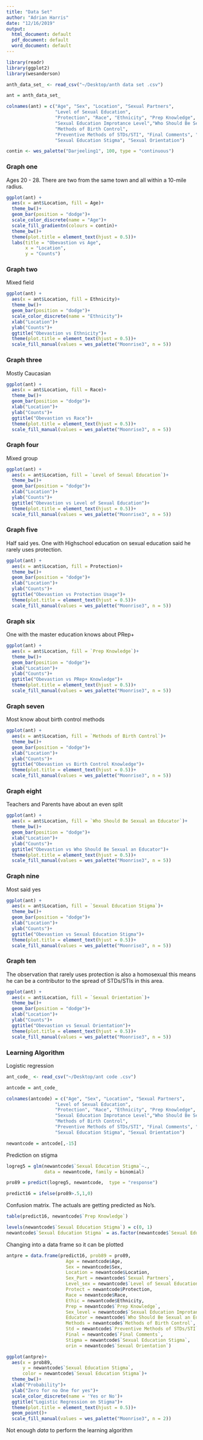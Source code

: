 ```yaml
---
title: "Data Set"
author: "Adrian Harris"
date: "12/16/2019"
output:
  html_document: default
  pdf_document: default
  word_document: default
---
```


```r
library(readr)
library(ggplot2)
library(wesanderson)
```

```r
anth_data_set_ <- read_csv("~/Desktop/anth data set .csv")
```

```r
ant = anth_data_set_ 
```

```r
colnames(ant) = c("Age", "Sex", "Location", "Sexual Partners",
                  "Level of Sexual Education", 
                  "Protection", "Race", "Ethnicity", "Prep Knowledge", 
                  "Sexual Education Improtance Level","Who Should Be Sexual an Educator", 
                  "Methods of Birth Control", 
                  "Preventive Methods of STDs/STI", "Final Comments", "Name", 
                  "Sexual Education Stigma", "Sexual Orientation")
```

```r
contin <- wes_palette("Darjeeling1", 100, type = "continuous")
```

### Graph one 

Ages 20 - 28. There are two from the same town and all within a 10-mile radius.

```r
ggplot(ant) +
  aes(x = ant$Location, fill = Age)+
  theme_bw()+
  geom_bar(position = "dodge")+
  scale_color_discrete(name = "Age")+
  scale_fill_gradientn(colours = contin)+
  theme_bw()+
  theme(plot.title = element_text(hjust = 0.5))+
  labs(title = "Obevastion vs Age",
       x = "Location",
       y = "Counts")

```

### Graph two 

Mixed field 
```r
ggplot(ant) +
  aes(x = ant$Location, fill = Ethnicity)+
  theme_bw()+
  geom_bar(position = "dodge")+
  scale_color_discrete(name = "Ethnicity")+
  xlab("Location")+
  ylab("Counts")+
  ggtitle("Obevastion vs Ethnicity")+
  theme(plot.title = element_text(hjust = 0.5))+
  scale_fill_manual(values = wes_palette("Moonrise3", n = 5))
```


### Graph three 

Mostly Caucasian 
```r
ggplot(ant) +
  aes(x = ant$Location, fill = Race)+
  theme_bw()+
  geom_bar(position = "dodge")+
  xlab("Location")+
  ylab("Counts")+
  ggtitle("Obevastion vs Race")+
  theme(plot.title = element_text(hjust = 0.5))+
  scale_fill_manual(values = wes_palette("Moonrise3", n = 5))
```


### Graph four 

Mixed group 
```r
ggplot(ant) +
  aes(x = ant$Location, fill = `Level of Sexual Education`)+
  theme_bw()+
  geom_bar(position = "dodge")+
  xlab("Location")+
  ylab("Counts")+
  ggtitle("Obevastion vs Level of Sexual Education")+
  theme(plot.title = element_text(hjust = 0.5))+
  scale_fill_manual(values = wes_palette("Moonrise3", n = 5))
```

### Graph five

Half said yes. One with Highschool education on sexual education said he rarely uses protection. 

```r
ggplot(ant) +
  aes(x = ant$Location, fill = Protection)+
  theme_bw()+
  geom_bar(position = "dodge")+
  xlab("Location")+
  ylab("Counts")+
  ggtitle("Obevastion vs Protection Usage")+
  theme(plot.title = element_text(hjust = 0.5))+
  scale_fill_manual(values = wes_palette("Moonrise3", n = 5))
```

### Graph six 

One with the master education knows about PRep+
```r
ggplot(ant) +
  aes(x = ant$Location, fill = `Prep Knowledge`)+
  theme_bw()+
  geom_bar(position = "dodge")+
  xlab("Location")+
  ylab("Counts")+
  ggtitle("Obevastion vs PRep+ Knowledge")+
  theme(plot.title = element_text(hjust = 0.5))+
  scale_fill_manual(values = wes_palette("Moonrise3", n = 5))
```





### Graph seven 

Most know about birth control methods 




```r
ggplot(ant) +
  aes(x = ant$Location, fill = `Methods of Birth Control`)+
  theme_bw()+
  geom_bar(position = "dodge")+
  xlab("Location")+
  ylab("Counts")+
  ggtitle("Obevastion vs Birth Control Knowledge")+
  theme(plot.title = element_text(hjust = 0.5))+
  scale_fill_manual(values = wes_palette("Moonrise3", n = 5))

```






### Graph eight 

Teachers and Parents have about an even split 
```r

ggplot(ant) +
  aes(x = ant$Location, fill = `Who Should Be Sexual an Educator`)+
  theme_bw()+
  geom_bar(position = "dodge")+
  xlab("Location")+
  ylab("Counts")+
  ggtitle("Obevastion vs Who Should Be Sexual an Educator")+
  theme(plot.title = element_text(hjust = 0.5))+
  scale_fill_manual(values = wes_palette("Moonrise3", n = 5))

```


### Graph nine 

Most said yes 
```r
ggplot(ant) +
  aes(x = ant$Location, fill = `Sexual Education Stigma`)+
  theme_bw()+
  geom_bar(position = "dodge")+
  xlab("Location")+
  ylab("Counts")+
  ggtitle("Obevastion vs Sexual Education Stigma")+
  theme(plot.title = element_text(hjust = 0.5))+
  scale_fill_manual(values = wes_palette("Moonrise3", n = 5))
```

### Graph ten 

The observation that rarely uses protection is also a homosexual this means he can be a contributor to the spread of STDs/STIs in this area.
```r
ggplot(ant) +
  aes(x = ant$Location, fill = `Sexual Orientation`)+
  theme_bw()+
  geom_bar(position = "dodge")+
  xlab("Location")+
  ylab("Counts")+
  ggtitle("Obevastion vs Sexual Orientation")+
  theme(plot.title = element_text(hjust = 0.5))+
  scale_fill_manual(values = wes_palette("Moonrise3", n = 5))
```

### Learning Algorithm

Logistic regression

```r
ant_code_ <- read_csv("~/Desktop/ant code .csv")
```

```r
antcode = ant_code_ 
```

```r
colnames(antcode) = c("Age", "Sex", "Location", "Sexual Partners",
                  "Level of Sexual Education", 
                  "Protection", "Race", "Ethnicity", "Prep Knowledge", 
                  "Sexual Education Improtance Level","Who Should Be Sexual an Educator", 
                  "Methods of Birth Control", 
                  "Preventive Methods of STDs/STI", "Final Comments", "Name", 
                  "Sexual Education Stigma", "Sexual Orientation")
```

```r
newantcode = antcode[,-15]
```

Prediction on stigma 
```r
logreg5 = glm(newantcode$`Sexual Education Stigma`~., 
              data = newantcode, family = binomial)
```

```r
pro89 = predict(logreg5, newantcode,  type = "response")
```

```r
predict16 = ifelse(pro89>.5,1,0)
```

Confusion matrix. The actuals are getting predicted as No's.
```r
table(predict16, newantcode$`Prep Knowledge`)
```

```r
levels(newantcode$`Sexual Education Stigma`) = c(0, 1)
newantcode$`Sexual Education Stigma` = as.factor(newantcode$`Sexual Education Stigma`)
```

Changing into a data frame so it can be plotted 
```r
antpre = data.frame(predict16, prob89 = pro89, 
                      Age = newantcode$Age,
                      Sex = newantcode$Sex,
                      Location = newantcode$Location,
                      Sex_Part = newantcode$`Sexual Partners`,
                      Level_sex = newantcode$`Level of Sexual Education`,
                      Protect = newantcode$Protection,
                      Race = newantcode$Race,
                      Ethic = newantcode$Ethnicity,
                      Prep = newantcode$`Prep Knowledge`,
                      Sex_level = newantcode$`Sexual Education Improtance Level`,
                      Educator = newantcode$`Who Should Be Sexual an Educator`,
                      Methods = newantcode$`Methods of Birth Control`,
                      Std = newantcode$`Preventive Methods of STDs/STI`,
                      Final = newantcode$`Final Comments`,
                      Stigma = newantcode$`Sexual Education Stigma`,
                      orin = newantcode$`Sexual Orientation`)

```

```r
ggplot(antpre)+
  aes(x = prob89, 
      y = newantcode$`Sexual Education Stigma`, 
      color = newantcode$`Sexual Education Stigma`)+
  theme_bw()+
  xlab("Probability")+
  ylab("Zero for no One for yes")+
  scale_color_discrete(name = 'Yes or No')+
  ggtitle("Logistic Regression on Stigma")+
  theme(plot.title = element_text(hjust = 0.5))+
  geom_point()+
  scale_fill_manual(values = wes_palette("Moonrise3", n = 2))
```


 Not enough *data* to perform the learning algorithm


















